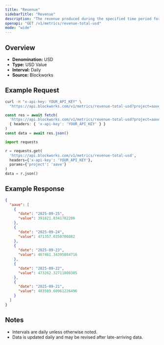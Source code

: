 ```yaml
---
title: "Revenue"
sidebarTitle: "Revenue"
description: "The revenue produced during the specified time period for given project."
openapi: "GET /v1/metrics/revenue-total-usd"
mode: "wide"
---
```


## Overview

- **Denomination:** USD
- **Type:** USD Value
- **Interval:** Daily
- **Source:** Blockworks

## Example Request

<CodeGroup>

```bash cURL
curl -H "x-api-key: YOUR_API_KEY" \
  "https://api.blockworks.com/v1/metrics/revenue-total-usd?project=aave"
```

```typescript TypeScript
const res = await fetch(
  'https://api.blockworks.com/v1/metrics/revenue-total-usd?project=aave',
  { headers: { 'x-api-key': 'YOUR_API_KEY' } }
)
const data = await res.json()
```

```python Python
import requests

r = requests.get(
  'https://api.blockworks.com/v1/metrics/revenue-total-usd',
  headers={'x-api-key': 'YOUR_API_KEY'},
  params={'project': 'aave'}
)
data = r.json()
```

</CodeGroup>

## Example Response

```json
{
  "aave": [
    {
      "date": "2025-09-25",
      "value": 391821.8341782286
    },
    {
      "date": "2025-09-24",
      "value": 471357.0350700882
    },
    {
      "date": "2025-09-23",
      "value": 467461.34395804716
    },
    {
      "date": "2025-09-22",
      "value": 473262.32711000385
    },
    {
      "date": "2025-09-21",
      "value": 483589.60961226496
    }
  ]
}
```

## Notes
- Intervals are daily unless otherwise noted.
- Data is updated daily and may be revised after late-arriving data.